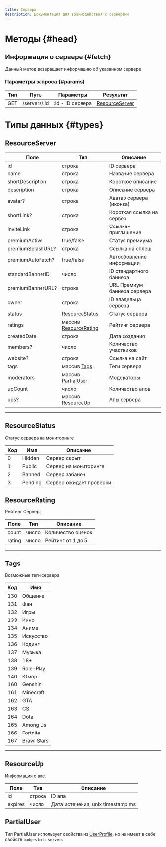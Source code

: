 ```yaml
---
title: Сервера
description: Документация для взаимодействия с серверами
---
```


# Методы {#head}

## Информация о сервере {#fetch}

Данный метод возвращает информацию об указанном сервере

### Параметры запроса {#params}

| Тип | Путь         | Параметры     		  | Результат                      	  |
| --- | ------------ | ----------------- | --------------------------------- |
| GET | /servers/:id | :id - ID сервера	 | [ResourceServer](#resourceserver) |

# Типы данных {#types}

## ResourceServer

| Поле             	 | Тип                                   			  | Описание                  	  |
| ------------------ | ------------------------------------------ | ---------------------------- |
| id              		 | строка                                  	  | ID сервера                	  |
| name             	 | строка                                  	  | Название сервера           	 |
| shortDescription 	 | строка                                  	  | Короткое описание          	 |
| description      	 | строка                                  	  | Описание сервера           	 |
| avatar?	           | строка                                  	  | Аватар сервера (иконка)      |
| shortLink?	        | строка                                   	 | Короткая ссылка на сервер  	 |
| inviteLink       	 | строка                                  	  | Ссылка-приглашение         	 |
| premiumActive    	 | true/false                              	  | Статус премиума           	  |
| premiumSplashURL?	 | строка                                  	  | Ссылка на сплеш           	  |
| premiumAutoFetch?	 | true/false                              	  | Автообовление информации   	 |
| standardBannerID 	 | число                                   	  | ID стандартного баннера   	  |
| premiumBannerURL?	 | строка                                  	  | URL Премиум баннера сервера	 |
| owner            	 | строка                                  	  | ID владельца сервера       	 |
| status           	 | [ResourceStatus](#resourcestatus)          | Статус сервера               |
| ratings          	 | массив [ResourceRating](#resourcerating)	  | Рейтинг сервера              |
| createdDate      	 | строка                                  	  | Дата создания              	 |
| members?	          | число                                    	 | Количество участников     	  |
| website?	          | строка                                  	  | Ссылка на сайт            	  |
| tags             	 | массив [Tags](#tags)                    	  | Теги сервера              	  |
| moderators       	 | массив [PartialUser](#partialuser)      	  | Модераторы                	  |
| upCount          	 | число                                   	  | Количество апов            	 |
| ups?	              | массив [ResourceUp](#resourceup)        	  | Апы сервера               	  |

* * *

## ResourceStatus

Статус сервера на мониторинге

| Код	 | Имя    	 | Описание               	  |
| ---- | -------- | ------------------------- |
| 0 	  | Hidden 	 | Сервер скрыт           	  |
| 1 	  | Public 	 | Сервер на мониторинге  	  |
| 2 	  | Banned 	 | Сервер забанен          	 |
| 3 	  | Pending	 | Сервер ожидает проверки	  |

## ResourceRating

Рейтинг Сервера

| Поле    | Тип  	 | Описание         	 |
| ------- | ------ | ------------------ |
| count   | число	 | Количество оценок  |
| rating	 | число  | Рейтинг от 1 до 5	 |

* * *

## Tags

Возможные теги сервера

| Код | Имя         |
| --- | ----------- |
| 130 | Общение     |
| 131 | Фан         |
| 132 | Игры        |
| 133 | Кино        |
| 134 | Аниме       |
| 135 | Искусство   |
| 136 | Кодинг      |
| 137 | Музыка      |
| 138 | 18+         |
| 139 | Role-Play   |
| 140 | Юмор        |
| 160 | Genshin     |
| 161 | Minecraft   |
| 162 | GTA         |
| 163 | CS          |
| 164 | Dota        |
| 165 | Among Us    |
| 166 | Fortnite    |
| 167 | Brawl Stars |

* * *

## ResourceUp

Информация о апе.

| Поле    	 | Тип    	 | Описание                         	 |
| --------- | -------- | ---------------------------------- |
| id     	  | строка	  | ID апа                             |
| expires	  | число 	  | Дата истечения, unix timestamp ms	 |

## PartialUser

Тип PartialUser использует свойства из [UserProfile](/api/profiles#userprofile), но не имеет в себе
свойств `badges` `bots` `servers`
